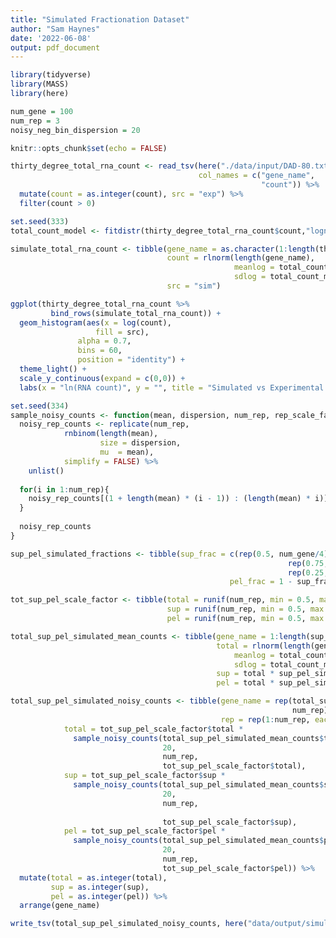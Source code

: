 ```yaml
---
title: "Simulated Fractionation Dataset"
author: "Sam Haynes"
date: '2022-06-08'
output: pdf_document
---
```


```r
library(tidyverse)
library(MASS)
library(here)

num_gene = 100
num_rep = 3
noisy_neg_bin_dispersion = 20

knitr::opts_chunk$set(echo = FALSE)

thirty_degree_total_rna_count <- read_tsv(here("./data/input/DAD-80.txt"),
                                          col_names = c("gene_name",
                                                        "count")) %>%
  mutate(count = as.integer(count), src = "exp") %>%
  filter(count > 0)
```

```r
set.seed(333)
total_count_model <- fitdistr(thirty_degree_total_rna_count$count,"lognormal")

simulate_total_rna_count <- tibble(gene_name = as.character(1:length(thirty_degree_total_rna_count$gene_name)), 
                                   count = rlnorm(length(gene_name),
                                                  meanlog = total_count_model$estimate[1], 
                                                  sdlog = total_count_model$estimate[2]),
                                   src = "sim")

ggplot(thirty_degree_total_rna_count %>%
         bind_rows(simulate_total_rna_count)) +
  geom_histogram(aes(x = log(count),
                   fill = src),
               alpha = 0.7,
               bins = 60,
               position = "identity") +
  theme_light() +
  scale_y_continuous(expand = c(0,0)) +
  labs(x = "ln(RNA count)", y = "", title = "Simulated vs Experimental Total RNA counts")


```

```r
set.seed(334)
sample_noisy_counts <- function(mean, dispersion, num_rep, rep_scale_factor){
  noisy_rep_counts <- replicate(num_rep,
            rnbinom(length(mean),
                    size = dispersion,
                    mu  = mean),
            simplify = FALSE) %>%
    unlist()
  
  for(i in 1:num_rep){
    noisy_rep_counts[(1 + length(mean) * (i - 1)) : (length(mean) * i)] <- noisy_rep_counts[(1 + length(mean) * (i - 1)) : (length(mean) * i)] * rep_scale_factor[i]
  }
  
  noisy_rep_counts
}

sup_pel_simulated_fractions <- tibble(sup_frac = c(rep(0.5, num_gene/4),
                                                              rep(0.75,num_gene/2),
                                                              rep(0.25,num_gene/4)),
                                                 pel_frac = 1 - sup_frac)

tot_sup_pel_scale_factor <- tibble(total = runif(num_rep, min = 0.5, max = 3),
                                   sup = runif(num_rep, min = 0.5, max = 3),
                                   pel = runif(num_rep, min = 0.5, max = 3))

total_sup_pel_simulated_mean_counts <- tibble(gene_name = 1:length(sup_pel_simulated_fractions$sup_frac),
                                              total = rlnorm(length(gene_name),
                                                  meanlog = total_count_model$estimate[1], 
                                                  sdlog = total_count_model$estimate[2]),
                                              sup = total * sup_pel_simulated_fractions$sup_frac,
                                              pel = total * sup_pel_simulated_fractions$pel_frac)

total_sup_pel_simulated_noisy_counts <- tibble(gene_name = rep(total_sup_pel_simulated_mean_counts$gene_name,
                                                               num_rep),
                                               rep = rep(1:num_rep, each = num_gene),
            total = tot_sup_pel_scale_factor$total *
              sample_noisy_counts(total_sup_pel_simulated_mean_counts$total,
                                  20,
                                  num_rep,
                                  tot_sup_pel_scale_factor$total),
            sup = tot_sup_pel_scale_factor$sup * 
              sample_noisy_counts(total_sup_pel_simulated_mean_counts$sup,
                                  20,
                                  num_rep,
                                  
                                  tot_sup_pel_scale_factor$sup),
            pel = tot_sup_pel_scale_factor$pel * 
              sample_noisy_counts(total_sup_pel_simulated_mean_counts$pel,
                                  20,
                                  num_rep,
                                  tot_sup_pel_scale_factor$pel)) %>%
  mutate(total = as.integer(total),
         sup = as.integer(sup),
         pel = as.integer(pel)) %>%
  arrange(gene_name)
```

```r
write_tsv(total_sup_pel_simulated_noisy_counts, here("data/output/simulated_counts/total_sup_pel_simulated_noisy_counts.tsv"))
```
